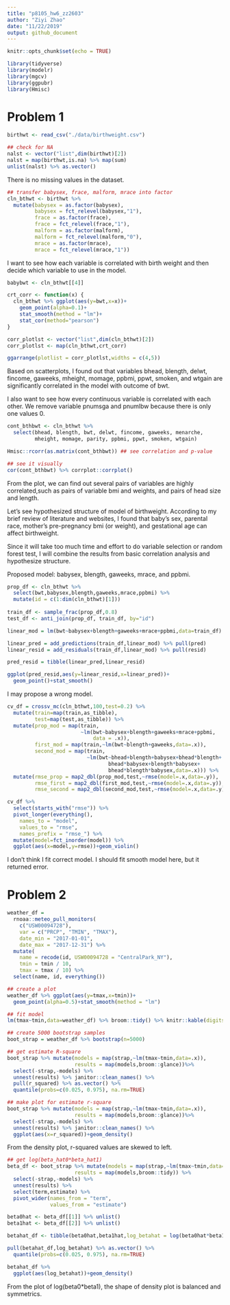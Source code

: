 ```yaml
---
title: "p8105_hw6_zz2603"
author: "Ziyi Zhao"
date: "11/22/2019"
output: github_document
---
```


```r
knitr::opts_chunk$set(echo = TRUE)

library(tidyverse)
library(modelr)
library(mgcv)
library(ggpubr)
library(Hmisc)

```

# Problem 1
```r
birthwt <- read_csv("./data/birthweight.csv")

## check for NA
nalst <- vector("list",dim(birthwt)[2])
nalst = map(birthwt,is.na) %>% map(sum)
unlist(nalst) %>% as.vector()
```

There is no missing values in the dataset.

```r
## transfer babysex, frace, malform, mrace into factor
cln_bthwt <- birthwt %>% 
  mutate(babysex = as.factor(babysex),
         babysex = fct_relevel(babysex,"1"),
         frace = as.factor(frace),
         frace = fct_relevel(frace,"1"),
         malform = as.factor(malform),
         malform = fct_relevel(malform,"0"),
         mrace = as.factor(mrace),
         mrace = fct_relevel(mrace,"1"))
```

I want to see how each variable is correlated with birth weight and then decide which variable to use in the model. 

```r
babybwt <- cln_bthwt[[4]]

crt_corr <- function(x) {
  cln_bthwt %>% ggplot(aes(y=bwt,x=x))+
    geom_point(alpha=0.1)+
    stat_smooth(method = "lm")+
    stat_cor(method="pearson")
}

corr_plotlst <- vector("list",dim(cln_bthwt)[2])
corr_plotlst <- map(cln_bthwt,crt_corr)

ggarrange(plotlist = corr_plotlst,widths = c(4,5))

```

Based on scatterplots, I found out that variables bhead, blength, delwt, fincome, gaweeks, mheight, momage, ppbmi, ppwt, smoken, and wtgain are significantly correlated in the model with outcome of bwt.

I also want to see how every continuous variable is correlated with each other. We remove variable pnumsga and pnumlbw because there is only one values 0.

```r
cont_bthbwt <- cln_bthwt %>% 
  select(bhead, blength, bwt, delwt, fincome, gaweeks, menarche,
         mheight, momage, parity, ppbmi, ppwt, smoken, wtgain)

Hmisc::rcorr(as.matrix(cont_bthbwt)) ## see correlation and p-value

## see it visually
cor(cont_bthbwt) %>% corrplot::corrplot()

```

From the plot, we can find out several pairs of variables are highly correlated,such as pairs of variable bmi and weights, and pairs of head size and length.

Let's see hypothesized structure of model of birthweight. According to my brief review of literature and websites, I found that baby's sex, parental race, mother's pre-pregnancy bmi (or weight), and gestational age can affect birthweight.

Since it will take too much time and effort to do variable selection or random forest test, I will combine the results from basic correlation analysis and hypothesize structure. 

Proposed model: babysex, blength, gaweeks, mrace, and ppbmi.

```r
prop_df <- cln_bthwt %>% 
  select(bwt,babysex,blength,gaweeks,mrace,ppbmi) %>% 
  mutate(id = c(1:dim(cln_bthwt)[1]))
 
train_df <- sample_frac(prop_df,0.8)
test_df <- anti_join(prop_df, train_df, by="id")

linear_mod = lm(bwt~babysex+blength+gaweeks+mrace+ppbmi,data=train_df)

linear_pred = add_predictions(train_df,linear_mod) %>% pull(pred)
linear_resid = add_residuals(train_df,linear_mod) %>% pull(resid)

pred_resid = tibble(linear_pred,linear_resid)

ggplot(pred_resid,aes(y=linear_resid,x=linear_pred))+
  geom_point()+stat_smooth()

```

I may propose a wrong model.

```r

cv_df = crossv_mc(cln_bthwt,100,test=0.2) %>% 
  mutate(train=map(train,as_tibble),
         test=map(test,as_tibble)) %>% 
  mutate(prop_mod = map(train,
                        ~lm(bwt~babysex+blength+gaweeks+mrace+ppbmi,
                            data = .x)),
         first_mod = map(train,~lm(bwt~blength+gaweeks,data=.x)),
         second_mod = map(train,
                          ~lm(bwt~bhead+blength+babysex+bhead*blength+
                                 bhead*babysex+blength*babysex+
                                 bhead*blength*babysex,data=.x))) %>%
  mutate(rmse_prop = map2_dbl(prop_mod,test,~rmse(model=.x,data=.y)),
         rmse_first = map2_dbl(first_mod,test,~rmse(model=.x,data=.y)),
         rmse_second = map2_dbl(second_mod,test,~rmse(model=.x,data=.y)))

cv_df %>% 
  select(starts_with("rmse")) %>% 
  pivot_longer(everything(),
    names_to = "model",
    values_to = "rmse",
    names_prefix = "rmse_") %>% 
  mutate(model=fct_inorder(model)) %>% 
  ggplot(aes(x=model,y=rmse))+geom_violin()

```

I don't think I fit correct model. I should fit smooth model here, but it returned error.

# Problem 2
```r
weather_df = 
  rnoaa::meteo_pull_monitors(
    c("USW00094728"),
    var = c("PRCP", "TMIN", "TMAX"), 
    date_min = "2017-01-01",
    date_max = "2017-12-31") %>%
  mutate(
    name = recode(id, USW00094728 = "CentralPark_NY"),
    tmin = tmin / 10,
    tmax = tmax / 10) %>%
  select(name, id, everything())

## create a plot
weather_df %>% ggplot(aes(y=tmax,x=tmin))+
  geom_point(alpha=0.5)+stat_smooth(method = "lm")

## fit model
lm(tmax~tmin,data=weather_df) %>% broom::tidy() %>% knitr::kable(digits = 3)

## create 5000 bootstrap samples
boot_strap = weather_df %>% bootstrap(n=5000)

## get estimate R-square
boot_strap %>% mutate(models = map(strap,~lm(tmax~tmin,data=.x)),
                      results = map(models,broom::glance))%>% 
  select(-strap,-models) %>% 
  unnest(results) %>% janitor::clean_names() %>% 
  pull(r_squared) %>% as.vector() %>% 
  quantile(probs=c(0.025, 0.975), na.rm=TRUE)

## make plot for estimate r-square
boot_strap %>% mutate(models = map(strap,~lm(tmax~tmin,data=.x)),
                      results = map(models,broom::glance))%>% 
  select(-strap,-models) %>% 
  unnest(results) %>% janitor::clean_names() %>% 
  ggplot(aes(x=r_squared))+geom_density()

```

From the density plot, r-squared values are skewed to left.

```r
## get log(beta_hat0*beta_hat1)
beta_df <- boot_strap %>% mutate(models = map(strap,~lm(tmax~tmin,data=.x)),
                      results = map(models,broom::tidy)) %>% 
  select(-strap,-models) %>% 
  unnest(results) %>% 
  select(term,estimate) %>% 
  pivot_wider(names_from = "term",
              values_from = "estimate")

beta0hat <- beta_df[[1]] %>% unlist()
beta1hat <- beta_df[[2]] %>% unlist()

betahat_df <- tibble(beta0hat,beta1hat,log_betahat = log(beta0hat*beta1hat))

pull(betahat_df,log_betahat) %>% as.vector() %>% 
  quantile(probs=c(0.025, 0.975), na.rm=TRUE)

betahat_df %>% 
  ggplot(aes(log_betahat))+geom_density()
```

From the plot of log(beta0*beta1), the shape of density plot is balanced and symmetrics. 





